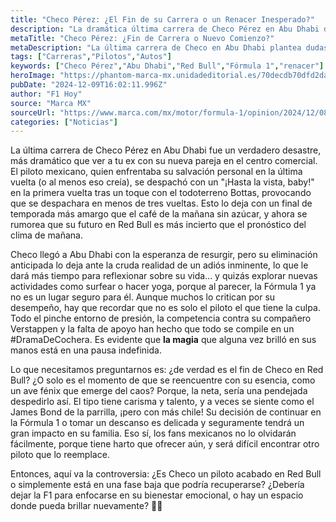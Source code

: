 ```yaml
---
title: "Checo Pérez: ¿El Fin de su Carrera o un Renacer Inesperado?"
description: "La dramática última carrera de Checo Pérez en Abu Dhabi deja interrogantes sobre su futuro en Red Bull. ¿Es el fin o un nuevo comienzo para el piloto mexicano?"
metaTitle: "Checo Pérez: ¿Fin de Carrera o Nuevo Comienzo?"
metaDescription: "La última carrera de Checo en Abu Dhabi plantea dudas sobre su futuro. ¿Es el fin en Red Bull o un renacer inesperado?"
tags: ["Carreras","Pilotos","Autos"]
keywords: ["Checo Pérez","Abu Dhabi","Red Bull","Fórmula 1","renacer"]
heroImage: "https://phantom-marca-mx.unidadeditorial.es/70decdb70dfd2dac4437aabbadac1997/resize/600/mx/assets/multimedia/imagenes/2024/12/08/17336730315237.jpg"
pubDate: "2024-12-09T16:02:11.996Z"
author: "F1 Hoy"
source: "Marca MX"
sourceUrl: "https://www.marca.com/mx/motor/formula-1/opinion/2024/12/08/6755bc7eca47418e618b456e.html"
categories: ["Noticias"]
---
```

La última carrera de Checo Pérez en Abu Dhabi fue un verdadero desastre, más dramático que ver a tu ex con su nueva pareja en el centro comercial. El piloto mexicano, quien enfrentaba su salvación personal en la última vuelta (o al menos eso creía), se despachó con un "¡Hasta la vista, baby!" en la primera vuelta tras un toque con el todoterreno Bottas, provocando que se despachara en menos de tres vueltas. Esto lo deja con un final de temporada más amargo que el café de la mañana sin azúcar, y ahora se rumorea que su futuro en Red Bull es más incierto que el pronóstico del clima de mañana. 

Checo llegó a Abu Dhabi con la esperanza de resurgir, pero su eliminación anticipada lo deja ante la cruda realidad de un adiós inminente, lo que le dará más tiempo para reflexionar sobre su vida... y quizás explorar nuevas actividades como surfear o hacer yoga, porque al parecer, la Fórmula 1 ya no es un lugar seguro para él. Aunque muchos lo critican por su desempeño, hay que recordar que no es solo el piloto el que tiene la culpa. Todo el pinche entorno de presión, la competencia contra su compañero Verstappen y la falta de apoyo han hecho que todo se compile en un #DramaDeCochera. Es evidente que **la magia** que alguna vez brilló en sus manos está en una pausa indefinida.

Lo que necesitamos preguntarnos es: ¿de verdad es el fin de Checo en Red Bull? ¿O solo es el momento de que se reencuentre con su esencia, como un ave fénix que emerge del caos? Porque, la neta, sería una pendejada despedirlo así. El tipo tiene carisma y talento, y a veces se siente como el James Bond de la parrilla, ¡pero con más chile! Su decisión de continuar en la Fórmula 1 o tomar un descanso es delicada y seguramente tendrá un gran impacto en su familia. Eso sí, los fans mexicanos no lo olvidarán fácilmente, porque tiene harto que ofrecer aún, y será difícil encontrar otro piloto que lo reemplace. 

Entonces, aquí va la controversia: ¿Es Checo un piloto acabado en Red Bull o simplemente está en una fase baja que podría recuperarse? ¿Debería dejar la F1 para enfocarse en su bienestar emocional, o hay un espacio donde pueda brillar nuevamente? 🤔💭


